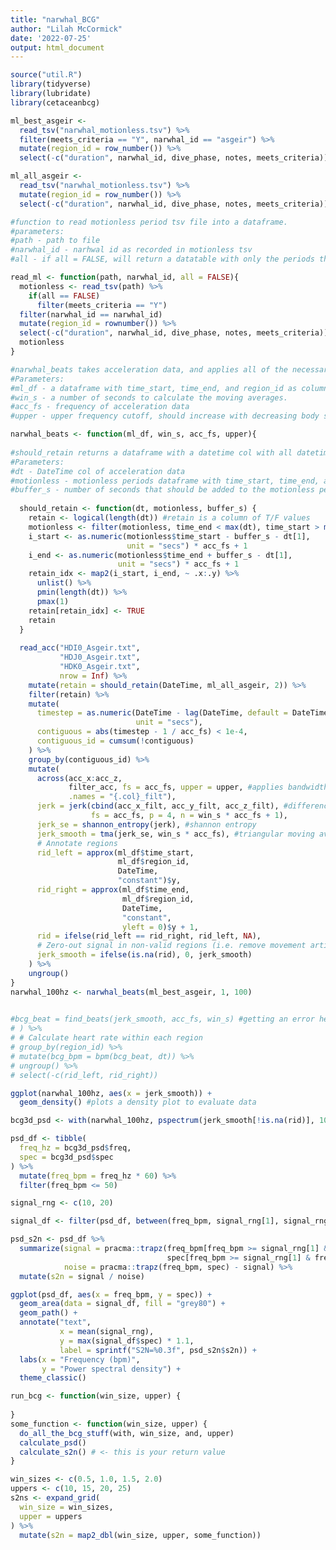 ```yaml
---
title: "narwhal_BCG"
author: "Lilah McCormick"
date: '2022-07-25'
output: html_document
---
```

```r
source("util.R")
library(tidyverse)
library(lubridate)
library(cetaceanbcg)
```

```r
ml_best_asgeir <- 
  read_tsv("narwhal_motionless.tsv") %>% 
  filter(meets_criteria == "Y", narwhal_id == "asgeir") %>% 
  mutate(region_id = row_number()) %>% 
  select(-c("duration", narwhal_id, dive_phase, notes, meets_criteria))
```

```r
ml_all_asgeir <- 
  read_tsv("narwhal_motionless.tsv") %>% 
  mutate(region_id = row_number()) %>% 
  select(-c("duration", narwhal_id, dive_phase, notes, meets_criteria))
```

```r
#function to read motionless period tsv file into a dataframe. 
#parameters: 
#path - path to file 
#narwhal_id - narhwal id as recorded in motionless tsv
#all - if all = FALSE, will return a datatable with only the periods that have 'Y' under meets_criteria column. if all = TRUE, will return a datatable with all motionless periods in the tsv file. 

read_ml <- function(path, narwhal_id, all = FALSE){
  motionless <- read_tsv(path) %>% 
    if(all == FALSE) 
      filter(meets_criteria == "Y")
  filter(narwhal_id == narwhal_id)
  mutate(region_id = rownumber()) %>% 
  select(-c("duration", narwhal_id, dive_phase, notes, meets_criteria))
  motionless
}

```


```r
#narwhal_beats takes acceleration data, and applies all of the necessary filters, smoothers, and calculations, and returns a df with columns with each of these calculations. 
#Parameters: 
#ml_df - a dataframe with time_start, time_end, and region_id as columns 
#win_s - a number of seconds to calculate the moving averages. 
#acc_fs - frequency of acceleration data 
#upper - upper frequency cutoff, should increase with decreasing body size. 

narwhal_beats <- function(ml_df, win_s, acc_fs, upper){
  
#should_retain returns a dataframe with a datetime col with all datetimes in acc data, and a column with T/F values. If a datetime in a particular row is found within a motionless period and its buffer, it will have TRUE under retain col for that row. 
#Parameters:
#dt - DateTime col of acceleration data
#motionless - motionless periods dataframe with time_start, time_end, and region_id columns
#buffer_s - number of seconds that should be added to the motionless period on either end
  
  should_retain <- function(dt, motionless, buffer_s) { 
    retain <- logical(length(dt)) #retain is a column of T/F values 
    motionless <- filter(motionless, time_end < max(dt), time_start > min(dt))
    i_start <- as.numeric(motionless$time_start - buffer_s - dt[1],
                          unit = "secs") * acc_fs + 1
    i_end <- as.numeric(motionless$time_end + buffer_s - dt[1],
                        unit = "secs") * acc_fs + 1
    retain_idx <- map2(i_start, i_end, ~ .x:.y) %>% 
      unlist() %>% 
      pmin(length(dt)) %>% 
      pmax(1)
    retain[retain_idx] <- TRUE
    retain
  }
  
  read_acc("HDI0_Asgeir.txt", 
           "HDJ0_Asgeir.txt", 
           "HDK0_Asgeir.txt", 
           nrow = Inf) %>% 
    mutate(retain = should_retain(DateTime, ml_all_asgeir, 2)) %>% 
    filter(retain) %>% 
    mutate(
      timestep = as.numeric(DateTime - lag(DateTime, default = DateTime[1] - acc_fs * 2), 
                            unit = "secs"),
      contiguous = abs(timestep - 1 / acc_fs) < 1e-4,
      contiguous_id = cumsum(!contiguous)
    ) %>% 
    group_by(contiguous_id) %>% 
    mutate(
      across(acc_x:acc_z, 
             filter_acc, fs = acc_fs, upper = upper, #applies bandwidth filter
             .names = "{.col}_filt"),
      jerk = jerk(cbind(acc_x_filt, acc_y_filt, acc_z_filt), #differencing
                  fs = acc_fs, p = 4, n = win_s * acc_fs + 1),
      jerk_se = shannon_entropy(jerk), #shannon entropy
      jerk_smooth = tma(jerk_se, win_s * acc_fs), #triangular moving average - why do I have lots of NA values?
      # Annotate regions
      rid_left = approx(ml_df$time_start, 
                        ml_df$region_id, 
                        DateTime, 
                        "constant")$y,
      rid_right = approx(ml_df$time_end, 
                         ml_df$region_id, 
                         DateTime, 
                         "constant", 
                         yleft = 0)$y + 1,
      rid = ifelse(rid_left == rid_right, rid_left, NA),
      # Zero-out signal in non-valid regions (i.e. remove movement artifacts)
      jerk_smooth = ifelse(is.na(rid), 0, jerk_smooth)
    ) %>% 
    ungroup()
}
narwhal_100hz <- narwhal_beats(ml_best_asgeir, 1, 100)

  
#bcg_beat = find_beats(jerk_smooth, acc_fs, win_s) #getting an error here 
# ) %>% 
# # Calculate heart rate within each region
# group_by(region_id) %>% 
# mutate(bcg_bpm = bpm(bcg_beat, dt)) %>% 
# ungroup() %>% 
# select(-c(rid_left, rid_right))
```

```r
ggplot(narwhal_100hz, aes(x = jerk_smooth)) +
  geom_density() #plots a density plot to evaluate data 
```


```r
bcg3d_psd <- with(narwhal_100hz, pspectrum(jerk_smooth[!is.na(rid)], 100))

psd_df <- tibble(
  freq_hz = bcg3d_psd$freq,
  spec = bcg3d_psd$spec
) %>% 
  mutate(freq_bpm = freq_hz * 60) %>% 
  filter(freq_bpm <= 50)

signal_rng <- c(10, 20)

signal_df <- filter(psd_df, between(freq_bpm, signal_rng[1], signal_rng[2]))

psd_s2n <- psd_df %>% 
  summarize(signal = pracma::trapz(freq_bpm[freq_bpm >= signal_rng[1] & freq_bpm <= signal_rng[2]],
                                   spec[freq_bpm >= signal_rng[1] & freq_bpm <= signal_rng[2]]),
            noise = pracma::trapz(freq_bpm, spec) - signal) %>% 
  mutate(s2n = signal / noise)

ggplot(psd_df, aes(x = freq_bpm, y = spec)) +
  geom_area(data = signal_df, fill = "grey80") +
  geom_path() +
  annotate("text", 
           x = mean(signal_rng), 
           y = max(signal_df$spec) * 1.1, 
           label = sprintf("S2N=%0.3f", psd_s2n$s2n)) +
  labs(x = "Frequency (bpm)",
       y = "Power spectral density") +
  theme_classic()
```

```r
run_bcg <- function(win_size, upper) {
  
}
some_function <- function(win_size, upper) {
  do_all_the_bcg_stuff(with, win_size, and, upper)
  calculate_psd()
  calculate_s2n() # <- this is your return value
}

win_sizes <- c(0.5, 1.0, 1.5, 2.0)
uppers <- c(10, 15, 20, 25)
s2ns <- expand_grid(
  win_size = win_sizes,
  upper = uppers
) %>% 
  mutate(s2n = map2_dbl(win_size, upper, some_function))
```
